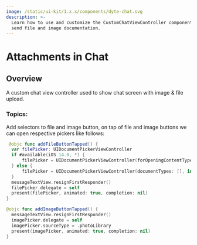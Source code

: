 ```yaml
---
image: /static/ui-kit/1.x.x/components/dyte-chat.svg
description: >-
  Learn how to use and customize the CustomChatViewController component in Dyte's iOS UiKit with
  send file and image documentation.
---
```


# Attachments in Chat

## Overview

A custom chat view controller used to show chat screen with image & file upload.

### Topics:

Add selectors to file and image button, on tap of file and image buttons
we can open respective pickers like follows:

```swift
 @objc func addFileButtonTapped() {
  var filePicker: UIDocumentPickerViewController
  if #available(iOS 14.0, *) {
      filePicker = UIDocumentPickerViewController(forOpeningContentTypes: [.pdf, .text, .plainText, .audio, .video, .movie, .image, .livePhoto], asCopy: false)
  } else {
      filePicker = UIDocumentPickerViewController(documentTypes: [], in: .import)
  }
  messageTextView.resignFirstResponder()
  filePicker.delegate = self
  present(filePicker, animated: true, completion: nil)
}

@objc func addImageButtonTapped() {
  messageTextView.resignFirstResponder()
  imagePicker.delegate = self
  imagePicker.sourceType = .photoLibrary
  present(imagePicker, animated: true, completion: nil)
}
```

<head>
  <title>iOS CustomChatViewController</title>
</head>
